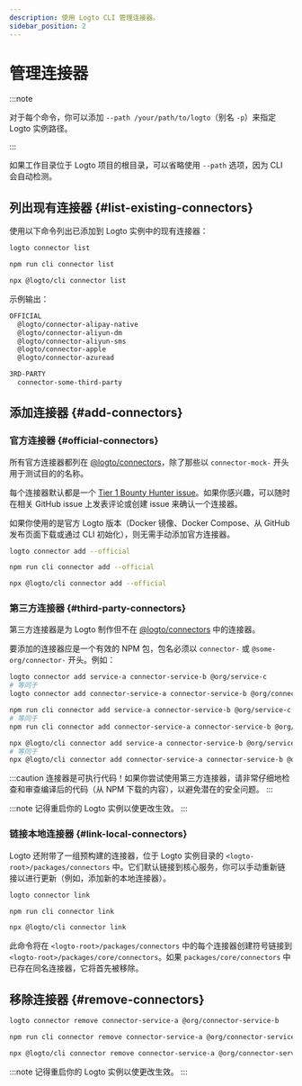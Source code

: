 ```yaml
---
description: 使用 Logto CLI 管理连接器。
sidebar_position: 2
---
```



# 管理连接器

:::note

对于每个命令，你可以添加 `--path /your/path/to/logto`（别名 `-p`）来指定 Logto 实例路径。

:::

如果工作目录位于 Logto 项目的根目录，可以省略使用 `--path` 选项，因为 CLI 会自动检测。

## 列出现有连接器 \{#list-existing-connectors}

使用以下命令列出已添加到 Logto 实例中的现有连接器：

<Tabs groupId="cmd">

  <TabItem value="cli" label="CLI">

```bash
logto connector list
```

  </TabItem>
  <TabItem value="local" label="Local">

```bash
npm run cli connector list
```

  </TabItem>
  
  <TabItem value="npx" label="npx">

```bash
npx @logto/cli connector list
```

  </TabItem>

</Tabs>

示例输出：

```bash
OFFICIAL
  @logto/connector-alipay-native
  @logto/connector-aliyun-dm
  @logto/connector-aliyun-sms
  @logto/connector-apple
  @logto/connector-azuread

3RD-PARTY
  connector-some-third-party
```

## 添加连接器 \{#add-connectors}

### 官方连接器 \{#official-connectors}

所有官方连接器都列在 [@logto/connectors](https://github.com/logto-io/logto/tree/master/packages/connectors)，除了那些以 `connector-mock-` 开头用于测试目的的名称。

<Admonition type="tip" title="征集贡献者！">

每个连接器默认都是一个 [Tier 1 Bounty Hunter issue](https://github.com/logto-io/logto/issues/1861)。如果你感兴趣，可以随时在相关 GitHub issue 上发表评论或创建 issue 来确认一个连接器。

</Admonition>

如果你使用的是官方 Logto 版本（Docker 镜像、Docker Compose、从 GitHub 发布页面下载或通过 CLI 初始化），则无需手动添加官方连接器。

<Tabs groupId="cmd">

  <TabItem value="cli" label="CLI">

```bash
logto connector add --official
```

  </TabItem>
  <TabItem value="local" label="Local">

```bash
npm run cli connector add --official
```

  </TabItem>
  <TabItem value="npx" label="npx">

```bash
npx @logto/cli connector add --official
```

  </TabItem>

</Tabs>

### 第三方连接器 \{#third-party-connectors}

第三方连接器是为 Logto 制作但不在 [@logto/connectors](https://github.com/logto-io/logto/tree/master/packages/connectors) 中的连接器。

要添加的连接器应是一个有效的 NPM 包，包名必须以 `connector-` 或 `@some-org/connector-` 开头。例如：

<Tabs groupId="cmd">

  <TabItem value="cli" label="CLI">

```bash
logto connector add service-a connector-service-b @org/service-c
# 等同于
logto connector add connector-service-a connector-service-b @org/connector-service-c
```

  </TabItem>
  <TabItem value="local" label="Local">

```bash
npm run cli connector add service-a connector-service-b @org/service-c
# 等同于
npm run cli connector add connector-service-a connector-service-b @org/connector-service-c
```

  </TabItem>
  <TabItem value="npx" label="npx">

```bash
npx @logto/cli connector add service-a connector-service-b @org/service-c
# 等同于
npx @logto/cli connector add connector-service-a connector-service-b @org/connector-service-c
```

  </TabItem>

</Tabs>

:::caution
连接器是可执行代码！如果你尝试使用第三方连接器，请非常仔细地检查和审查编译后的代码（从 NPM 下载的内容），以避免潜在的安全问题。
:::

:::note
记得重启你的 Logto 实例以使更改生效。
:::

### 链接本地连接器 \{#link-local-connectors}

Logto 还附带了一组预构建的连接器，位于 Logto 实例目录的 `<logto-root>/packages/connectors` 中。它们默认链接到核心服务，你可以手动重新链接以进行更新（例如，添加新的本地连接器）。

<Tabs groupId="cmd">

  <TabItem value="cli" label="CLI">

```bash
logto connector link
```

  </TabItem>
  <TabItem value="local" label="Local">

```bash
npm run cli connector link
```

  </TabItem>
  <TabItem value="npx" label="npx">

```bash
npx @logto/cli connector link
```

  </TabItem>

</Tabs>

此命令将在 `<logto-root>/packages/connectors` 中的每个连接器创建符号链接到 `<logto-root>/packages/core/connectors`。如果 `packages/core/connectors` 中已存在同名连接器，它将首先被移除。

## 移除连接器 \{#remove-connectors}

<Tabs groupId="cmd">

  <TabItem value="cli" label="CLI">

```bash
logto connector remove connector-service-a @org/connector-service-b
```

  </TabItem>
  <TabItem value="local" label="Local">

```bash
npm run cli connector remove connector-service-a @org/connector-service-b
```

  </TabItem>
  <TabItem value="npx" label="npx">

```bash
npx @logto/cli connector remove connector-service-a @org/connector-service-b
```

  </TabItem>

</Tabs>

:::note
记得重启你的 Logto 实例以使更改生效。
:::
